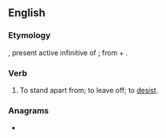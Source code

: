 ==English==

===Etymology===
{{etyl|la|en}} {{m|la|absistere}}, present active infinitive of {{m|la|absistō||desist}}; from {{m|la|ab||from, away from}} + {{m|la|sistō||stand}}.

===Verb===
{{en-verb}}

# {{lb|en|obsolete}} To stand apart from; to leave off; to [[desist]].

===Anagrams===
* {{anagrams|en|absits}}